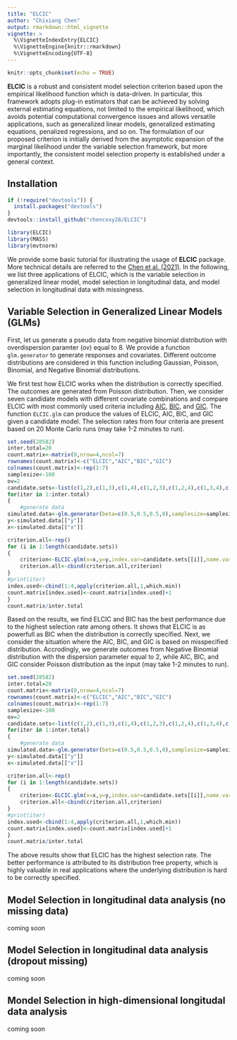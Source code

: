 ```yaml
---
title: "ELCIC"
author: "Chixiang Chen"
output: rmarkdown::html_vignette
vignette: >
  %\VignetteIndexEntry{ELCIC}
  %\VignetteEngine{knitr::rmarkdown}
  %\VignetteEncoding{UTF-8}
---
```


```r
knitr::opts_chunk$set(echo = TRUE)
```

**ELCIC** is a robust and consistent model selection criterion based upon the empirical likelihood function which is data-driven. In particular, this framework adopts plug-in estimators that can be achieved by solving external estimating equations, not limited to the empirical likelihood, which avoids potential computational convergence issues and allows versatile applications, such as generalized linear models, generalized estimating equations, penalized regressions, and so on. The formulation of our proposed criterion is initially derived from the asymptotic expansion of the marginal likelihood under the variable selection framework, but more importantly, the consistent model selection property is established under a general context. 

## Installation
```r
if (!require("devtools")) {
  install.packages("devtools")
}
devtools::install_github("chencxxy28/ELCIC")
```

```r
library(ELCIC)
library(MASS)
library(mvtnorm)
```

We provide some basic tutorial for illustrating the usage of **ELCIC** package. More technical details are referred to the [Chen et al. (2021)](https://arxiv.org/pdf/2006.13281.pdf). In the following, we list three applications of ELCIC, which is the variable selection in generalized linear model, model selection in longitudinal data, and model selection in longitudinal data with missingness.

## Variable Selection in Generalized Linear Models (GLMs)
First, let us generate a pseudo data from negative binomial distribution with overdispersion paramter (ov) equal to 8. We provide a function `glm.generator` to generate responses and covariates. Different outcome distributions are considered in this function including Gaussian, Poisson, Binomial, and Negative Binomial distributions. 

We first test how ELCIC works when the distribution is correctly specified. The outcomes are generated from Poisson distribution. Then, we consider seven candidate models with different covariate combinations and compare ELCIC with most commonly used criteria including [AIC](https://ieeexplore.ieee.org/document/1100705), [BIC](https://projecteuclid.org/journals/annals-of-statistics/volume-6/issue-2/Estimating-the-Dimension-of-a-Model/10.1214/aos/1176344136.full), and [GIC](https://www.jstor.org/stable/2337290?seq=1). The function `ELCIC.glm` can produce the values of ELCIC, AIC, BIC, and GIC given a candidate model. The selection rates from four criteria are present based on 20 Monte Carlo runs (may take 1-2 minutes to run).

```r
set.seed(28582)
inter.total=20
count.matrix<-matrix(0,nrow=4,ncol=7)
rownames(count.matrix)<-c("ELCIC","AIC","BIC","GIC")
colnames(count.matrix)<-rep(1:7)
samplesize<-100
ov=2
candidate.sets<-list(c(1,2),c(1,3),c(1,4),c(1,2,3),c(1,2,4),c(1,3,4),c(1,2,3,4))
for(iter in 1:inter.total)
{
    #generate data
simulated.data<-glm.generator(beta=c(0.5,0.5,0.5,0),samplesize=samplesize,rho=0.5,dist="poisson")
y<-simulated.data[["y"]]
x<-simulated.data[["x"]]

criterion.all<-rep()
for (i in 1:length(candidate.sets))
{
    criterion<-ELCIC.glm(x=x,y=y,index.var=candidate.sets[[i]],name.var=NULL,dist="poisson")
    criterion.all<-cbind(criterion.all,criterion)
}
#print(iter)
index.used<-cbind(1:4,apply(criterion.all,1,which.min))
count.matrix[index.used]<-count.matrix[index.used]+1
}
count.matrix/inter.total
```

Based on the results, we find ELCIC and BIC has the best performance due to the highest selection rate among others. It shows that ELCIC is as powerfull as BIC when the distribution is correctly specified. Next, we consider the situation where the AIC, BIC, and GIC is based on misspecified distribution. Accrodingly, we generate outcomes from Negative Binomial distribution with the dispersion parameter equal to 2, while AIC, BIC, and GIC consider Poisson distribution as the input (may take 1-2 minutes to run). 

```r
set.seed(28582)
inter.total=20
count.matrix<-matrix(0,nrow=4,ncol=7)
rownames(count.matrix)<-c("ELCIC","AIC","BIC","GIC")
colnames(count.matrix)<-rep(1:7)
samplesize<-100
ov=2
candidate.sets<-list(c(1,2),c(1,3),c(1,4),c(1,2,3),c(1,2,4),c(1,3,4),c(1,2,3,4))
for(iter in 1:inter.total)
{
    #generate data
simulated.data<-glm.generator(beta=c(0.5,0.5,0.5,0),samplesize=samplesize,rho=0.5,dist="NB",ov=2)
y<-simulated.data[["y"]]
x<-simulated.data[["x"]]

criterion.all<-rep()
for (i in 1:length(candidate.sets))
{
    criterion<-ELCIC.glm(x=x,y=y,index.var=candidate.sets[[i]],name.var=NULL,dist="poisson")
    criterion.all<-cbind(criterion.all,criterion)
}
#print(iter)
index.used<-cbind(1:4,apply(criterion.all,1,which.min))
count.matrix[index.used]<-count.matrix[index.used]+1
}
count.matrix/inter.total
```

The above results show that ELCIC has the highest selection rate. The better performance is attributed to its distribution free property, which is highly valuable in real applications where the underlying distribution is hard to be correctly specified.

## Model Selection in longitudinal data analysis (no missing data)
coming soon

## Model Selection in longitudinal data analysis (dropout missing)
coming soon

## Mondel Selection in high-dimensional longitudal data analysis
coming soon


